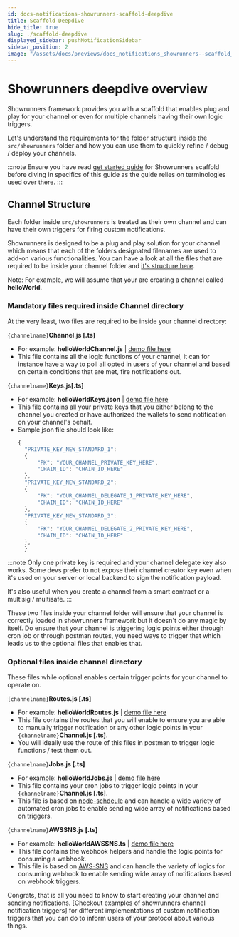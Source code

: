 ```yaml
---
id: docs-notifications-showrunners-scaffold-deepdive
title: Scaffold Deepdive
hide_title: true
slug: ./scaffold-deepdive
displayed_sidebar: pushNotificationSidebar
sidebar_position: 2
image: "/assets/docs/previews/docs_notifications_showrunners--scaffold_deepdive.png"
---
```


# Showrunners deepdive overview

Showrunners framework provides you with a scaffold that enables plug and play for your channel or even for multiple channels having their own logic triggers.

Let's understand the requirements for the folder structure inside the `src/showrunners` folder and how you can use them to quickly refine / debug / deploy your channels.

:::note
Ensure you have read [get started guide](/docs/notifications/showrunners-scaffold/get-started "Guide for getting started with Showrunners scaffold for trigger notificatons via Push protocol") for Showrunners scaffold before diving in specifics of this guide as the guide relies on terminologies used over there.
:::


<Head>
  <title>{`
    Showrunners Scaffold Deepdive | Showrunners Scaffold | Push Notifications |
    Push Documentation
  `}</title>
</Head>

## Channel Structure

Each folder inside `src/showrunners` is treated as their own channel and can have their own triggers for firing custom notifications.

Showrunners is designed to be a plug and play solution for your channel which means that each of the folders designated filenames are used to add-on various functionalities. You can have a look at all the files that are required to be inside your channel folder and [it's structure here](https://github.com/ethereum-push-notification-service/push-showrunners-framework/tree/main/src/sample_showrunners/helloWorld "Hello World channel with custom trigger using Showrunners scaffold").

Note: For example, we will assume that your are creating a channel called **helloWorld**.

### Mandatory files required inside Channel directory

At the very least, two files are required to be inside your channel directory:

`{channelname}`**Channel.js [.ts]**

- For example: **helloWorldChannel.js** | [demo file here](https://github.com/ethereum-push-notification-service/push-showrunners-framework/blob/main/src/sample_showrunners/helloWorld/helloWorldChannel.ts "Example file in repo for helloWorldChannel.js")
- This file contains all the logic functions of your channel, it can for instance have a way to poll all opted in users of your channel and based on certain conditions that are met, fire notifications out.

`{channelname}`**Keys.js[.ts]**

- For example: **helloWorldKeys.json** | [demo file here](https://github.com/ethereum-push-notification-service/push-showrunners-framework/blob/main/src/sample_showrunners/helloWorld/helloWorldKeys.json "Example file in repo for helloWorldKeys.js")
- This file contains all your private keys that you either belong to the channel you created or have authorized the wallets to send notification on your channel's behalf.
- Sample json file should look like:
  ```js
  {
    "PRIVATE_KEY_NEW_STANDARD_1":
    {
        "PK": "YOUR_CHANNEL_PRIVATE_KEY_HERE",
        "CHAIN_ID": "CHAIN_ID_HERE"
    },
    "PRIVATE_KEY_NEW_STANDARD_2":
    {
        "PK": "YOUR_CHANNEL_DELEGATE_1_PRIVATE_KEY_HERE",
        "CHAIN_ID": "CHAIN_ID_HERE"
    },
    "PRIVATE_KEY_NEW_STANDARD_3":
    {
        "PK": "YOUR_CHANNEL_DELEGATE_2_PRIVATE_KEY_HERE",
        "CHAIN_ID": "CHAIN_ID_HERE"
    },
    }
  ```

:::note
Only one private key is required and your channel delegate key also works. Some devs prefer to not expose their channel creator key even when it's used on your server or local backend to sign the notification payload.

It's also useful when you create a channel from a smart contract or a multisig / multisafe.
:::

These two files inside your channel folder will ensure that your channel is correctly loaded in showrunners framework but it doesn't do any magic by itself. Do ensure that your channel is triggering logic points either through cron job or through postman routes, you need ways to trigger that which leads us to the optional files that enables that.

### Optional files inside channel directory

These files while optional enables certain trigger points for your channel to operate on.

`{channelname}`**Routes.js [.ts]**

- For example: **helloWorldRoutes.js** | [demo file here](https://github.com/ethereum-push-notification-service/push-showrunners-framework/blob/main/src/sample_showrunners/helloWorld/helloWorldRoutes.ts "Example file in repo for helloWorldRoutes.js")
- This file contains the routes that you will enable to ensure you are able to manually trigger notification or any other logic points in your `{channelname}`**Channel.js [.ts]**.
- You will ideally use the route of this files in postman to trigger logic functions / test them out.

`{channelname}`**Jobs.js [.ts]**

- For example: **helloWorldJobs.js** | [demo file here](https://github.com/ethereum-push-notification-service/push-showrunners-framework/blob/main/src/sample_showrunners/helloWorld/helloWorldJobs.ts "Example file in repo for helloWorldJobs.js")
- This file contains your cron jobs to trigger logic points in your `{channelname}`**Channel.js [.ts]**.
- This file is based on [node-schdeule](https://github.com/node-schedule/node-schedule "Repo of node-schedule, an advance cron job library for node") and can handle a wide variety of automated cron jobs to enable sending wide array of notifications based on triggers.

`{channelname}`**AWSSNS.js [.ts]**

- For example: **helloWorldAWSSNS.ts** | [demo file here](https://github.com/ethereum-push-notification-service/push-showrunners-framework/blob/main/src/sample_showrunners/helloWorld/helloWorldAWSSNS.ts "Example file in repo for helloWorldAWSSNS.js")
- This file contains the webhook helpers and handle the logic points for consuming a webhook.
- This file is based on [AWS-SNS](https://aws.amazon.com/sns/ "Learn about AWS SNS") and can handle the variety of logics for consuming webhook to enable sending wide array of notifications based on webhook triggers.

Congrats, that is all you need to know to start creating your channel and sending notifications. [Checkout examples of showrunners channel notification triggers] for different implementations of custom notification triggers that you can do to inform users of your protocol about various things.
